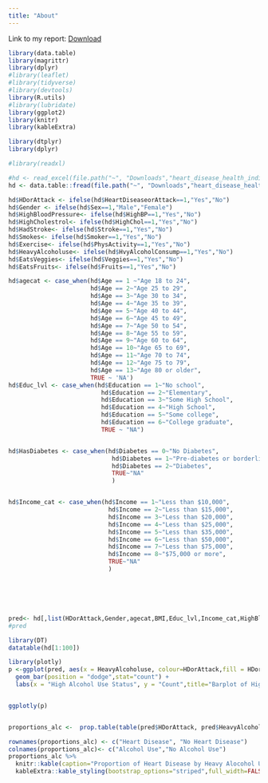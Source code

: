 ```yaml
---
title: "About"
---
```


Link to my report: [Download](https://github.com/jaysondelao/PM566Final/raw/main/docs/submitfin.pdf)

```r

library(data.table)
library(magrittr)
library(dplyr)
#library(leaflet)
#library(tidyverse)
#library(devtools)
library(R.utils)
#library(lubridate)
library(ggplot2)
library(knitr)
library(kableExtra)

library(dtplyr)
library(dplyr)

#library(readxl)
```

```r

#hd <- read_excel(file.path("~", "Downloads","heart_disease_health_indicators_BRFSS2015.xlsx"))
hd <- data.table::fread(file.path("~", "Downloads","heart_disease_health_indicators_BRFSS2015.csv"))

hd$HDorAttack <- ifelse(hd$HeartDiseaseorAttack==1,"Yes","No")
hd$Gender <- ifelse(hd$Sex==1,"Male","Female")
hd$HighBloodPressure<- ifelse(hd$HighBP==1,"Yes","No")
hd$HighCholestrol<- ifelse(hd$HighChol==1,"Yes","No")
hd$HadStroke<- ifelse(hd$Stroke==1,"Yes","No")
hd$Smokes<- ifelse(hd$Smoker==1,"Yes","No")
hd$Exercise<- ifelse(hd$PhysActivity==1,"Yes","No")
hd$HeavyAlcoholuse<- ifelse(hd$HvyAlcoholConsump==1,"Yes","No")
hd$EatsVeggies<- ifelse(hd$Veggies==1,"Yes","No")
hd$EatsFruits<- ifelse(hd$Fruits==1,"Yes","No")

hd$agecat <- case_when(hd$Age == 1 ~"Age 18 to 24",
                       hd$Age == 2~"Age 25 to 29",
                       hd$Age == 3~"Age 30 to 34",
                       hd$Age == 4~"Age 35 to 39",
                       hd$Age == 5~"Age 40 to 44",
                       hd$Age == 6~"Age 45 to 49",
                       hd$Age == 7~"Age 50 to 54",
                       hd$Age == 8~"Age 55 to 59",
                       hd$Age == 9~"Age 60 to 64",
                       hd$Age == 10~"Age 65 to 69",
                       hd$Age == 11~"Age 70 to 74",
                       hd$Age == 12~"Age 75 to 79",
                       hd$Age == 13~"Age 80 or older",
                       TRUE ~ 'NA')
hd$Educ_lvl <- case_when(hd$Education == 1~"No school",
                          hd$Education == 2~"Elementary",
                          hd$Education == 3~"Some High School",
                          hd$Education == 4~"High School",
                          hd$Education == 5~"Some college",
                          hd$Education == 6~"College graduate",
                          TRUE ~ "NA")


hd$HasDiabetes <- case_when(hd$Diabetes == 0~"No Diabetes",
                             hd$Diabetes == 1~"Pre-diabetes or borderline diabetes",
                             hd$Diabetes == 2~"Diabetes",
                             TRUE~"NA"
                             )


hd$Income_cat <- case_when(hd$Income == 1~"Less than $10,000",
                            hd$Income == 2~"Less than $15,000",
                            hd$Income == 3~"Less than $20,000",
                            hd$Income == 4~"Less than $25,000",
                            hd$Income == 5~"Less than $35,000",
                            hd$Income == 6~"Less than $50,000",
                            hd$Income == 7~"Less than $75,000",
                            hd$Income == 8~"$75,000 or more",
                            TRUE~"NA"
                            )






pred<- hd[,list(HDorAttack,Gender,agecat,BMI,Educ_lvl,Income_cat,HighBloodPressure,HighCholestrol,HadStroke,HasDiabetes,Smokes,Exercise,HeavyAlcoholuse,EatsVeggies,EatsFruits)]
#pred


```

```r
library(DT)
datatable(hd[1:100])

```

```r
library(plotly)
p <-ggplot(pred, aes(x = HeavyAlcoholuse, colour=HDorAttack,fill = HDorAttack)) +
  geom_bar(position = "dodge",stat="count") +
  labs(x = "High Alcohol Use Status", y = "Count",title="Barplot of High Alcohol use Status by Heart Disease status") 


ggplotly(p)


proportions_alc <-  prop.table(table(pred$HDorAttack, pred$HeavyAlcoholuse), margin = 2)

rownames(proportions_alc) <- c("Heart Disease", "No Heart Disease")
colnames(proportions_alc)<- c("Alcohol Use","No Alcohol Use")
proportions_alc %>%
  knitr::kable(caption="Proportion of Heart Disease by Heavy Alocohol Use") %>%
  kableExtra::kable_styling(bootstrap_options="striped",full_width=FALSE)
```

```r

```

